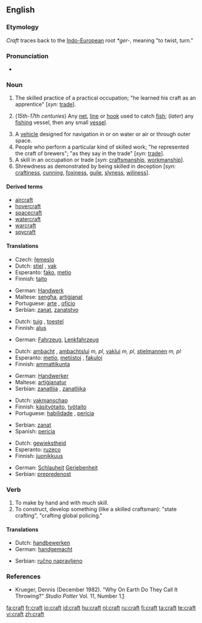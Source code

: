==English==
{{wikipedia|dab=craft (disambiguation)|craft}}

===Etymology===
''Craft'' traces back to the [[Indo-European]] root ''*ger-'', meaning "to twist, turn."

===Pronunciation===
* {{audio|en-us-craft.ogg|Audio (US)}}
*: {{rhymes|ɑːft}}

===Noun===
{{en-noun}}

# The skilled practice of a practical occupation; "he learned his craft as an apprentice" [''syn:'' [[trade]]].
# {{nautical}} (''15th-17th centuries'') Any [[net]], [[line]] or [[hook]] used to catch [[fish]]; (''later'') any [[fishing]] vessel, then any small [[vessel]].
# A [[vehicle]] designed for navigation in or on water or air or through outer space.
# People who perform a particular kind of skilled work; "he represented the craft of brewers"; "as they say in the trade" [''syn:'' [[trade]]].
# A skill in an occupation or trade [''syn'': [[craftsmanship]], [[workmanship]]].
# Shrewdness as demonstrated by being skilled in deception [''syn:'' [[craftiness]], [[cunning]], [[foxiness]], [[guile]], [[slyness]], [[wiliness]]].

====Derived terms====
* [[aircraft]]
* [[hovercraft]]
* [[spacecraft]]
* [[watercraft]]
* [[warcraft]]
* [[spycraft]]

====Translations====
{{trans-top|skilled practice}}
* Czech: [[řemeslo]] {{n}}
* Dutch: [[stiel]] {{m}}, [[vak]] {{n}}
* Esperanto: [[fako]], [[metio]]
* Finnish: [[taito]]
{{trans-mid}}
* German: [[Handwerk]]
* Maltese: [[sengħa]], [[artiġjanat]]
* Portuguese: [[arte]] {{m}}, [[ofício]] {{m}}
* Serbian: [[zanat]], [[zanatstvo]]
{{trans-bottom}}

{{trans-top|vehicle designed for navigation}}
* Dutch: [[tuig]] {{n}}, [[toestel]] {{n}}
* Finnish: [[alus]]
{{trans-mid}}
* German: [[Fahrzeug]], [[Lenkfahrzeug]]
{{trans-bottom}}

{{trans-top|people who perform a particular kind of skilled work}}
* Dutch: [[ambacht]] {{m}}, [[ambachtslui]] ''m, pl'', [[vaklui]] ''m, pl'', [[stielmannen]] ''m, pl''
* Esperanto: [[metio]], [[metiistoj]] {{p}}, [[fakuloj]] {{p}}
* Finnish: [[ammattikunta]]
{{trans-mid}}
* German: [[Handwerker]]
* Maltese: [[artiġjanatur]] {{m}}
* Serbian: [[zanatlija]] {{m}}, [[zanatlijka]] {{f}}
{{trans-bottom}}

{{trans-top|skill in an occupation}}
* Dutch: [[vakmanschap]]
* Finnish: [[käsityötaito]], [[työtaito]]
* Portuguese: [[habilidade]] {{f}}, [[perícia]] {{f}}
{{trans-mid}}
* Serbian: [[zanat]]
* Spanish: [[pericia]] {{f}}
{{trans-bottom}}

{{trans-top|shrewdness}}
* Dutch: [[gewiekstheid]] {{f}}
* Esperanto: [[ruzeco]]
* Finnish: [[juonikkuus]]
{{trans-mid}}
* German: [[Schlauheit]] [[Geriebenheit]]
* Serbian: [[prepredenost]]
{{trans-bottom}}

===Verb===
{{en-verb}}

# To make by hand and with much skill.
# To construct, develop something (like a skilled craftsman): "state crafting", "crafting global policing."

====Translations====
{{trans-top|make by hand}}
* Dutch: [[handbewerken]]
* German: [[handgemacht]]
{{trans-mid}}
* Serbian: [[ručno napravljeno]]
{{trans-bottom}}

===References===
* Krueger, Dennis (December 1982). "Why On Earth Do They Call It Throwing?" ''Studio Potter'' Vol. 11, Number 1.[http://www.studiopotter.org/articles/?art=art0001]

[[fa:craft]]
[[fr:craft]]
[[io:craft]]
[[id:craft]]
[[hu:craft]]
[[nl:craft]]
[[ru:craft]]
[[fi:craft]]
[[ta:craft]]
[[te:craft]]
[[vi:craft]]
[[zh:craft]]